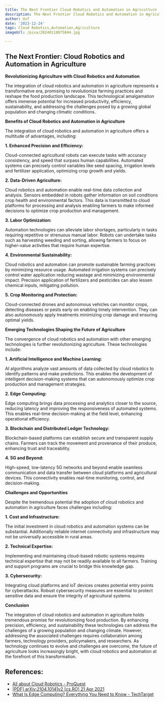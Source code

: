 ```yaml
---
title: The Next Frontier Cloud Robotics and Automation in Agriculture
description: The Next Frontier Cloud Robotics and Automation in Agriculture
author: Usf
date: '2023-12-24'
tags: Cloud Robotics,Automation,Agriculture
imageUrl: /pixa/20240118075844.jpg

---
```

##  The Next Frontier: Cloud Robotics and  Automation in Agriculture

**Revolutionizing Agriculture with Cloud Robotics and Automation**

The integration of cloud robotics and automation  in agriculture represents a transformative era, promising to revolutionize farming practices and reshape the food  production landscape. This technological amalgamation offers  immense potential for increased productivity, efficiency, sustainability, and addressing the challenges posed by a growing  global population and changing climatic conditions.

**Benefits of Cloud Robotics and Automation in Agriculture**

The integration of cloud robotics and automation in agriculture offers a multitude of  advantages, including:

**1. Enhanced Precision and Efficiency:**

Cloud-connected agricultural robots can  execute tasks with  accuracy  consistency, and speed that surpass human capabilities. Automated systems can precisely control variables like seed spacing, irrigation levels and fertilizer application, optimizing crop growth and yields.

**2. Data-Driven Agriculture:**

Cloud robotics and automation enable real-time data collection and analysis. Sensors  embedded in robots gather  information on soil  conditions crop health and environmental factors. This data is transmitted  to cloud platforms for  processing and  analysis enabling farmers  to make informed decisions to optimize crop production and management.

**3. Labor Optimization:**

Automation technologies can alleviate labor shortages, particularly in tasks requiring repetitive or strenuous manual labor. Robots can undertake tasks such  as harvesting weeding  and sorting,  allowing farmers  to focus on higher-value activities that  require human expertise.

**4.  Environmental Sustainability:**

Cloud robotics and automation can  promote sustainable farming  practices by minimizing resource  usage. Automated irrigation  systems can  precisely control water application reducing wastage and minimizing environmental impact. Precision application of fertilizers  and pesticides can also lessen chemical inputs, mitigating pollution.

**5. Crop  Monitoring and Protection:**

Cloud-connected drones and autonomous  vehicles can monitor crops, detecting diseases or pests early on enabling timely  intervention. They can also  autonomously apply treatments minimizing crop damage and ensuring optimal yields.

**Emerging Technologies Shaping the Future of Agriculture**

The convergence of cloud robotics and automation with other emerging technologies is further  revolutionizing agriculture. These technologies include:

**1. Artificial Intelligence and Machine  Learning:**

AI algorithms analyze vast amounts of data collected by cloud robotics to identify patterns and make predictions. This enables the development of intelligent decision-making systems that can autonomously optimize crop production and management strategies.

**2. Edge Computing:**

Edge computing brings data processing and analytics closer  to  the  source, reducing latency and improving the responsiveness of automated systems. This enables real-time decision-making at the  field level, enhancing operational efficiency.

**3. Blockchain and Distributed Ledger Technology:**

Blockchain-based platforms can establish secure and transparent supply chains. Farmers can track the  movement and provenance of their produce, enhancing trust  and traceability.

**4. 5G and Beyond:**

High-speed, low-latency 5G networks and beyond enable seamless communication and data transfer between  cloud platforms and agricultural devices. This connectivity enables real-time monitoring,  control, and  decision-making.

**Challenges and Opportunities**

Despite the tremendous potential the adoption of cloud  robotics and automation in agriculture faces challenges including:

**1.  Cost and Infrastructure:**

The  initial investment in cloud robotics and automation systems can be substantial. Additionally reliable  internet connectivity and infrastructure may not be universally accessible in rural areas.

**2. Technical Expertise:**

Implementing and maintaining cloud-based robotic systems requires technical expertise that  may not  be readily available to all farmers.  Training and support programs are  crucial to bridge this knowledge gap.

**3. Cybersecurity:**

Integrating cloud platforms and  IoT devices creates potential entry points for cyberattacks. Robust cybersecurity measures are essential to protect sensitive data and ensure the integrity of agricultural systems.

**Conclusion**

The integration of cloud robotics and  automation in agriculture holds tremendous promise for revolutionizing food production. By enhancing precision,  efficiency, and sustainability these technologies can address the challenges of a growing population and  changing climate. However, addressing  the associated challenges requires collaboration among farmers, technology providers, policymakers, and researchers. As technology continues to evolve and challenges are overcome, the future of agriculture looks  increasingly bright, with cloud robotics and automation  at the  forefront of this transformation.

## References:
- [All about Cloud Robotics - ProQuest](https://search.proquest.com/openview/9eb7754601b7042d6066c1a7f9b87754/1?pq-origsite=gscholar&cbl=5314840)
- [[PDF] arXiv:2104.10141v2 [cs.RO] 21 Apr 2021](https://arxiv.org/pdf/2104.10141)
- [What Is Edge Computing? Everything You Need to Know - TechTarget](https://www.techtarget.com/searchdatacenter/definition/edge-computing)
